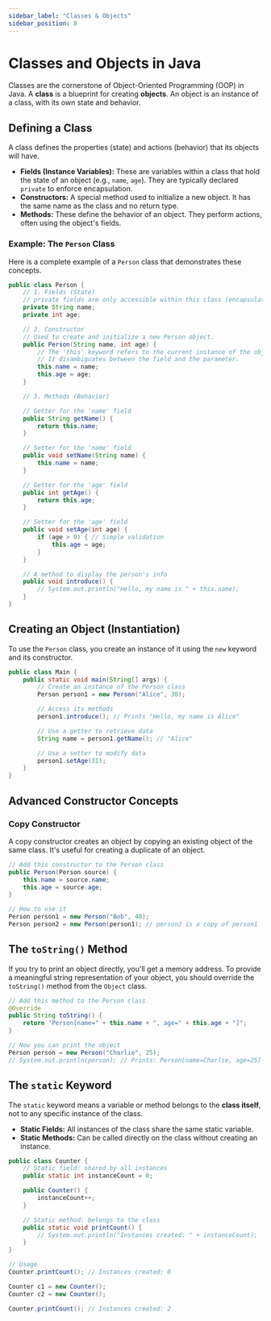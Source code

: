 ```yaml
---
sidebar_label: "Classes & Objects"
sidebar_position: 8
---
```


# Classes and Objects in Java

Classes are the cornerstone of Object-Oriented Programming (OOP) in Java. A **class** is a blueprint for creating **objects**. An object is an instance of a class, with its own state and behavior.

## Defining a Class

A class defines the properties (state) and actions (behavior) that its objects will have.

-   **Fields (Instance Variables):** These are variables within a class that hold the state of an object (e.g., `name`, `age`). They are typically declared `private` to enforce encapsulation.
-   **Constructors:** A special method used to initialize a new object. It has the same name as the class and no return type.
-   **Methods:** These define the behavior of an object. They perform actions, often using the object's fields.

### Example: The `Person` Class

Here is a complete example of a `Person` class that demonstrates these concepts.

```java title="Person.java"
public class Person {
    // 1. Fields (State)
    // private fields are only accessible within this class (encapsulation).
    private String name;
    private int age;

    // 2. Constructor
    // Used to create and initialize a new Person object.
    public Person(String name, int age) {
        // The 'this' keyword refers to the current instance of the object.
        // It disambiguates between the field and the parameter.
        this.name = name;
        this.age = age;
    }

    // 3. Methods (Behavior)

    // Getter for the 'name' field
    public String getName() {
        return this.name;
    }

    // Setter for the 'name' field
    public void setName(String name) {
        this.name = name;
    }

    // Getter for the 'age' field
    public int getAge() {
        return this.age;
    }

    // Setter for the 'age' field
    public void setAge(int age) {
        if (age > 0) { // Simple validation
            this.age = age;
        }
    }

    // A method to display the person's info
    public void introduce() {
        // System.out.println("Hello, my name is " + this.name);
    }
}
```

## Creating an Object (Instantiation)

To use the `Person` class, you create an instance of it using the `new` keyword and its constructor.

```java title="Main.java"
public class Main {
    public static void main(String[] args) {
        // Create an instance of the Person class
        Person person1 = new Person("Alice", 30);

        // Access its methods
        person1.introduce(); // Prints "Hello, my name is Alice"

        // Use a getter to retrieve data
        String name = person1.getName(); // "Alice"

        // Use a setter to modify data
        person1.setAge(31);
    }
}
```

## Advanced Constructor Concepts

### Copy Constructor
A copy constructor creates an object by copying an existing object of the same class. It's useful for creating a duplicate of an object.

```java
// Add this constructor to the Person class
public Person(Person source) {
    this.name = source.name;
    this.age = source.age;
}

// How to use it
Person person1 = new Person("Bob", 40);
Person person2 = new Person(person1); // person2 is a copy of person1
```

## The `toString()` Method

If you try to print an object directly, you'll get a memory address. To provide a meaningful string representation of your object, you should override the `toString()` method from the `Object` class.

```java
// Add this method to the Person class
@Override
public String toString() {
    return "Person[name=" + this.name + ", age=" + this.age + "]";
}

// Now you can print the object
Person person = new Person("Charlie", 25);
// System.out.println(person); // Prints: Person[name=Charlie, age=25]
```

## The `static` Keyword

The `static` keyword means a variable or method belongs to the **class itself**, not to any specific instance of the class.

-   **Static Fields:** All instances of the class share the same static variable.
-   **Static Methods:** Can be called directly on the class without creating an instance.

```java
public class Counter {
    // Static field: shared by all instances
    public static int instanceCount = 0;

    public Counter() {
        instanceCount++;
    }

    // Static method: belongs to the class
    public static void printCount() {
        // System.out.println("Instances created: " + instanceCount);
    }
}

// Usage
Counter.printCount(); // Instances created: 0

Counter c1 = new Counter();
Counter c2 = new Counter();

Counter.printCount(); // Instances created: 2
```